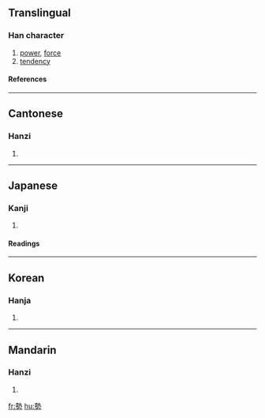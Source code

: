 {{see|势}}

==Translingual==
===Han character===
{{Han char|rn=19|rad=力|as=11|sn=13|four=4542<sub>7</sub>|canj=土戈大尸 (GIKS)}}
# [[power]], [[force]]
# [[tendency]]
====References====
{{Han ref|kx=0149.040|dkj=02422|dj=0336.110|hdz=10377.030|uh=52E2|ud=21218|bh=B6D5|bd=46805}}
----
==Cantonese==
===Hanzi===
{{yue-hanzi|jyut=|y=sai3}}
# {{defn|Cantonese}}
----
==Japanese==
===Kanji===
{{ja-kanji|grade=5|rs=力11}}
# {{defn|Japanese}} 
====Readings====
{{ja-readings|on=[[せい]] (sei), [[せ]] (se)|kun=[[いきおい]] (ikioi)}}
----
==Korean==
===Hanja===
{{ko-hanja|hangeul=세|rv=se|mr=se}}
# {{defn|Korean}}
----
==Mandarin==
===Hanzi===
{{cmn-hanzi|sim=势|pin=[[shì]] (shi4)|wg=shih<sup>4</sup>}}
# {{defn|Mandarin}}

[[fr:勢]]
[[hu:勢]]